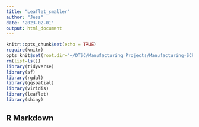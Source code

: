 ```yaml
---
title: "Leaflet_smaller"
author: "Jess"
date: '2023-02-01'
output: html_document
---
```


```r
knitr::opts_chunk$set(echo = TRUE)
require(knitr)
opts_knit$set(root.dir="~/DTSC/Manufacturing_Projects/Manufacturing-SCP/App-1/app_data")
rm(list=ls())
library(tidyverse)
library(sf)
library(rgdal)
library(ggspatial)
library(viridis)
library(leaflet)
library(shiny)
```


## R Markdown


